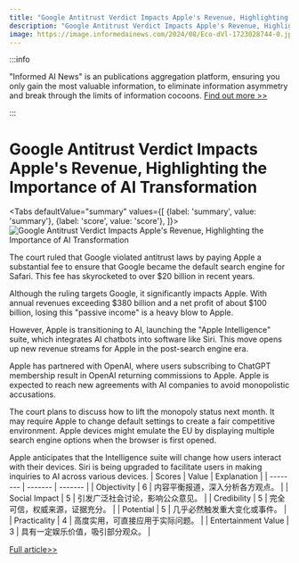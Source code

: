 ```yaml
---
title: "Google Antitrust Verdict Impacts Apple's Revenue, Highlighting the Importance of AI Transformation"
description: "Google Antitrust Verdict Impacts Apple's Revenue, Highlighting the Importance of AI Transformation"
image: https://image.informedainews.com/2024/08/Eco-dVl-1723028744-0.jpg
---
```



:::info

"Informed AI News" is an publications aggregation platform, ensuring you only gain the most valuable information, to eliminate information asymmetry and break through the limits of information cocoons.  [Find out more >>](/)

:::

# Google Antitrust Verdict Impacts Apple's Revenue, Highlighting the Importance of AI Transformation


<Tabs
	defaultValue="summary"
	values={[
	{label: 'summary', value: 'summary'},
	{label: 'score', value: 'score'},
]}>
<TabItem value="summary">
<img
  src="https://image.informedainews.com/2024/08/Eco-dVl-1723028744-0.jpg"
  alt="Google Antitrust Verdict Impacts Apple's Revenue, Highlighting the Importance of AI Transformation"
/>



The court ruled that Google violated antitrust laws by paying Apple a substantial fee to ensure that Google became the default search engine for Safari. This fee has skyrocketed to over $20 billion in recent years.

Although the ruling targets Google, it significantly impacts Apple. With annual revenues exceeding $380 billion and a net profit of about $100 billion, losing this "passive income" is a heavy blow to Apple.

However, Apple is transitioning to AI, launching the "Apple Intelligence" suite, which integrates AI chatbots into software like Siri. This move opens up new revenue streams for Apple in the post-search engine era.

Apple has partnered with OpenAI, where users subscribing to ChatGPT membership result in OpenAI returning commissions to Apple. Apple is expected to reach new agreements with AI companies to avoid monopolistic accusations.

The court plans to discuss how to lift the monopoly status next month. It may require Apple to change default settings to create a fair competitive environment. Apple devices might emulate the EU by displaying multiple search engine options when the browser is first opened.

Apple anticipates that the Intelligence suite will change how users interact with their devices. Siri is being upgraded to facilitate users in making inquiries to AI across various devices.
</TabItem>
<TabItem value="score">
	| Scores     | Value   | Explanation |
	| -------- | ------- | ------- |
	| Objectivity  | 6    | 内容平衡报道，深入分析各方观点。    |
	| Social Impact | 5     | 引发广泛社会讨论，影响公众意见。    |
	| Credibility    | 5    | 完全可信，权威来源，证据充分。    |
	| Potential    | 5    | 几乎必然触发重大变化或事件。    |
	| Practicality    | 4    | 高度实用，可直接应用于实际问题。    |
	| Entertainment Value    | 3    | 具有一定娱乐价值，吸引部分观众。    |
</TabItem>
</Tabs>

[Full article>>](https://www.cnbeta.com.tw/articles/tech/1441198.htm)

